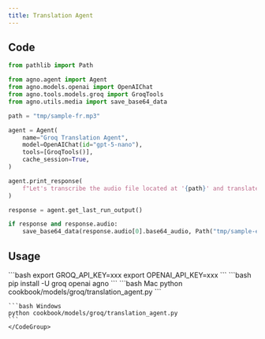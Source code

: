 ```yaml
---
title: Translation Agent
---
```


## Code

```python cookbook/models/groq/translation_agent.py
from pathlib import Path

from agno.agent import Agent
from agno.models.openai import OpenAIChat
from agno.tools.models.groq import GroqTools
from agno.utils.media import save_base64_data

path = "tmp/sample-fr.mp3"

agent = Agent(
    name="Groq Translation Agent",
    model=OpenAIChat(id="gpt-5-nano"),
    tools=[GroqTools()],
    cache_session=True,
)

agent.print_response(
    f"Let's transcribe the audio file located at '{path}' and translate it to English. After that generate a new music audio file using the translated text."
)

response = agent.get_last_run_output()

if response and response.audio:
    save_base64_data(response.audio[0].base64_audio, Path("tmp/sample-en.mp3"))  # type: ignore
```

## Usage

<Steps>
  <Snippet file="create-venv-step.mdx" />

  <Step title="Set your API key">
    ```bash
    export GROQ_API_KEY=xxx
    export OPENAI_API_KEY=xxx
    ```
  </Step>

  <Step title="Install libraries">
    ```bash
    pip install -U groq openai agno
    ```
  </Step>

  <Step title="Run Agent">
    <CodeGroup>
    ```bash Mac
    python cookbook/models/groq/translation_agent.py
    ```

    ```bash Windows
    python cookbook/models/groq/translation_agent.py
    ```
    </CodeGroup>
  </Step>
</Steps>